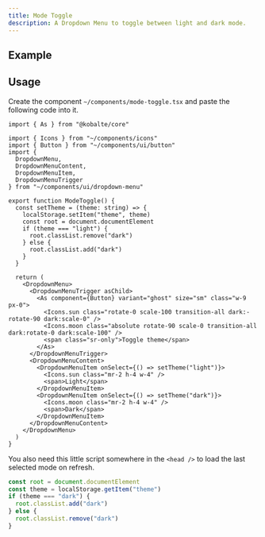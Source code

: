 ```yaml
---
title: Mode Toggle
description: A Dropdown Menu to toggle between light and dark mode.
---
```



## Example

<ComponentExample>
  <ModeToggle client:load />
</ComponentExample>

## Usage

Create the component `~/components/mode-toggle.tsx` and paste the following code into it.

```tsx
import { As } from "@kobalte/core"

import { Icons } from "~/components/icons"
import { Button } from "~/components/ui/button"
import {
  DropdownMenu,
  DropdownMenuContent,
  DropdownMenuItem,
  DropdownMenuTrigger
} from "~/components/ui/dropdown-menu"

export function ModeToggle() {
  const setTheme = (theme: string) => {
    localStorage.setItem("theme", theme)
    const root = document.documentElement
    if (theme === "light") {
      root.classList.remove("dark")
    } else {
      root.classList.add("dark")
    }
  }

  return (
    <DropdownMenu>
      <DropdownMenuTrigger asChild>
        <As component={Button} variant="ghost" size="sm" class="w-9 px-0">
          <Icons.sun class="rotate-0 scale-100 transition-all dark:-rotate-90 dark:scale-0" />
          <Icons.moon class="absolute rotate-90 scale-0 transition-all dark:rotate-0 dark:scale-100" />
          <span class="sr-only">Toggle theme</span>
        </As>
      </DropdownMenuTrigger>
      <DropdownMenuContent>
        <DropdownMenuItem onSelect={() => setTheme("light")}>
          <Icons.sun class="mr-2 h-4 w-4" />
          <span>Light</span>
        </DropdownMenuItem>
        <DropdownMenuItem onSelect={() => setTheme("dark")}>
          <Icons.moon class="mr-2 h-4 w-4" />
          <span>Dark</span>
        </DropdownMenuItem>
      </DropdownMenuContent>
    </DropdownMenu>
  )
}
```

You also need this little script somewhere in the `<head />` to load the last selected mode on refresh.

```typescript
const root = document.documentElement
const theme = localStorage.getItem("theme")
if (theme === "dark") {
  root.classList.add("dark")
} else {
  root.classList.remove("dark")
}
```
